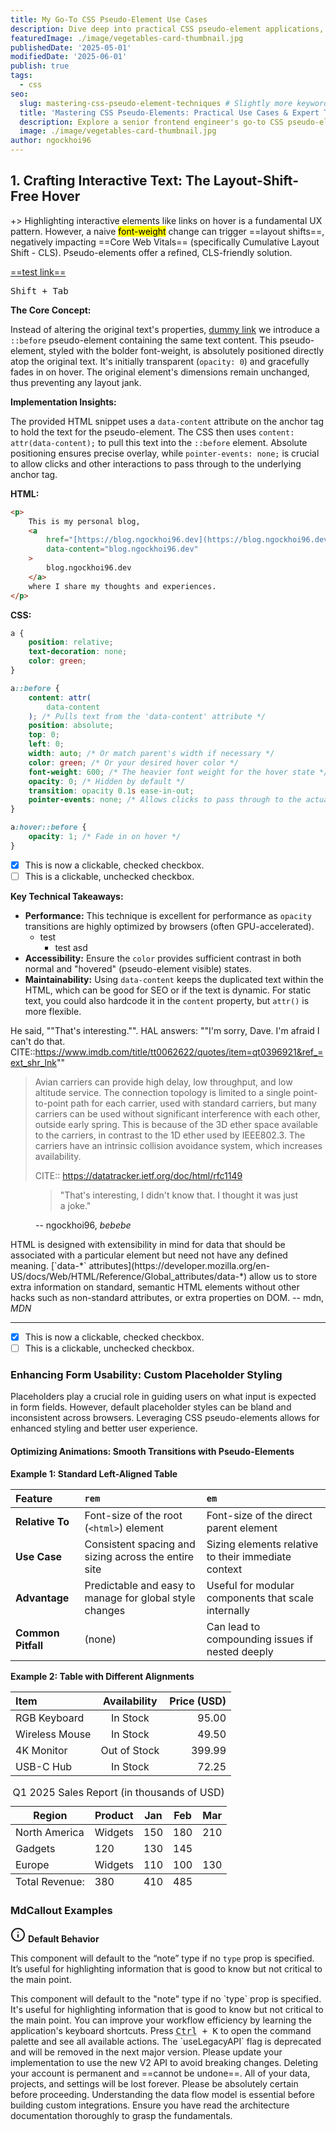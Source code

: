 ```yaml
---
title: My Go-To CSS Pseudo-Element Use Cases
description: Dive deep into practical CSS pseudo-element applications, from crafting elegant UI details and enhancing form usability to optimizing animations for a smoother user experience.
featuredImage: ./image/vegetables-card-thumbnail.jpg
publishedDate: '2025-05-01'
modifiedDate: '2025-06-01'
publish: true
tags:
  - css
seo:
  slug: mastering-css-pseudo-element-techniques # Slightly more keyword-rich slug
  title: 'Mastering CSS Pseudo-Elements: Practical Use Cases & Expert Tips'
  description: Explore a senior frontend engineer's go-to CSS pseudo-element techniques for enhancing UIs, optimizing performance, and writing cleaner, more maintainable code.
  image: ./image/vegetables-card-thumbnail.jpg
author: ngockhoi96
---
```



## 1. Crafting Interactive Text: The Layout-Shift-Free Hover

+> Highlighting interactive elements like links on hover is a fundamental UX pattern. However, a naive <mark>font-weight</mark> change can trigger ==layout shifts==, negatively impacting ==Core Web Vitals== (specifically Cumulative Layout Shift - CLS). Pseudo-elements offer a refined, CLS-friendly solution.

[==test link==](https://developer.mozilla.org/en-US/blog/launching-new-front-end/)

<kbd>Shift + Tab</kbd>

**The Core Concept:**

Instead of altering the original text's properties, [dummy link](https://blog.ngockhoi96.dev) we introduce a `::before` pseudo-element containing the same text content. This pseudo-element, styled with the bolder font-weight, is absolutely positioned directly atop the original text. It's initially transparent (`opacity: 0`) and gracefully fades in on hover. The original element's dimensions remain unchanged, thus preventing any layout jank.

**Implementation Insights:**

The provided HTML snippet uses a `data-content` attribute on the anchor tag to hold the text for the pseudo-element. The CSS then uses `content: attr(data-content);` to pull this text into the `::before` element. Absolute positioning ensures precise overlay, while `pointer-events: none;` is crucial to allow clicks and other interactions to pass through to the underlying anchor tag.

**HTML:**

```html
<p>
	This is my personal blog,
	<a
		href="[https://blog.ngockhoi96.dev](https://blog.ngockhoi96.dev)"
		data-content="blog.ngockhoi96.dev"
	>
		blog.ngockhoi96.dev
	</a>
	where I share my thoughts and experiences.
</p>
```

**CSS:**

```css
a {
	position: relative;
	text-decoration: none;
	color: green;
}

a::before {
	content: attr(
		data-content
	); /* Pulls text from the 'data-content' attribute */
	position: absolute;
	top: 0;
	left: 0;
	width: auto; /* Or match parent's width if necessary */
	color: green; /* Or your desired hover color */
	font-weight: 600; /* The heavier font weight for the hover state */
	opacity: 0; /* Hidden by default */
	transition: opacity 0.1s ease-in-out;
	pointer-events: none; /* Allows clicks to pass through to the actual link below */
}

a:hover::before {
	opacity: 1; /* Fade in on hover */
}
```

- [x] This is now a clickable, checked checkbox.
- [ ] This is a clickable, unchecked checkbox.

**Key Technical Takeaways:**

- **Performance:** This technique is excellent for performance as `opacity` transitions are highly optimized by browsers (often GPU-accelerated).
  - test
    - test asd
- **Accessibility:** Ensure the `color` provides sufficient contrast in both normal and "hovered" (pseudo-element visible) states.
- **Maintainability:** Using `data-content` keeps the duplicated text within the HTML, which can be good for SEO or if the text is dynamic. For static text, you could also hardcode it in the `content` property, but `attr()` is more flexible.

He said, ""That's interesting."". HAL answers: ""I'm sorry, Dave. I'm afraid I can't do that. CITE::https://www.imdb.com/title/tt0062622/quotes/item=qt0396921&ref_=ext_shr_lnk""

> Avian carriers can provide high delay, low throughput, and low altitude service. The connection topology is limited to a single point-to-point path for each carrier, used with standard carriers, but many carriers can be used without significant interference with each other, outside early spring. This is because of the 3D ether space available to the carriers, in contrast to the 1D ether used by IEEE802.3. The carriers have an intrinsic collision avoidance system, which increases availability.
>
> CITE:: https://datatracker.ietf.org/doc/html/rfc1149

<figure citeURL='https://blog.ngockhoi96.dev'>
	<blockquote>
		"That's interesting, I didn't know that. I thought it was just a joke."
	</blockquote>
	<figcaption>
		-- ngockhoi96, <cite>bebebe</cite>
	</figcaption>
</figure>

<MdFigureQuote citeURL='https://developer.mozilla.org/en-US/docs/Web/HTML/How_to/Use_data_attributes'>
	<Fragment slot='quote'>
		HTML is designed with extensibility in mind for data that should be
		associated with a particular element but need not have any defined meaning.
		[`data-*`
		attributes](https://developer.mozilla.org/en-US/docs/Web/HTML/Reference/Global_attributes/data-*)
		allow us to store extra information on standard, semantic HTML elements
		without other hacks such as non-standard attributes, or extra properties on
		DOM.
	</Fragment>
	<Fragment slot='caption'>
		-- mdn, <cite>MDN</cite>
	</Fragment>
</MdFigureQuote>

---

- [x] This is now a clickable, checked checkbox.
- [ ] This is a clickable, unchecked checkbox.

### Enhancing Form Usability: Custom Placeholder Styling

Placeholders play a crucial role in guiding users on what input is expected in form fields. However, default placeholder styles can be bland and inconsistent across browsers. Leveraging CSS pseudo-elements allows for enhanced styling and better user experience.

#### Optimizing Animations: Smooth Transitions with Pseudo-Elements

**Example 1: Standard Left-Aligned Table**

| Feature            | `rem`                                                   | `em`                                                |
| :----------------- | :------------------------------------------------------ | :-------------------------------------------------- |
| **Relative To**    | Font-size of the root (`<html>`) element                | Font-size of the direct parent element              |
| **Use Case**       | Consistent spacing and sizing across the entire site    | Sizing elements relative to their immediate context |
| **Advantage**      | Predictable and easy to manage for global style changes | Useful for modular components that scale internally |
| **Common Pitfall** | (none)                                                  | Can lead to compounding issues if nested deeply     |

**Example 2: Table with Different Alignments**

| Item           | Availability | Price (USD) |
| :------------- | :----------: | ----------: |
| RGB Keyboard   |   In Stock   |       95.00 |
| Wireless Mouse |   In Stock   |       49.50 |
| 4K Monitor     | Out of Stock |      399.99 |
| USB-C Hub      |   In Stock   |       72.25 |

<table>
  <caption>
    Q1 2025 Sales Report (in thousands of USD)
  </caption>

<thead>
	<tr>
		<th scope='col'>Region</th>
		<th scope='col'>Product</th>
		<th scope='col'>Jan</th>
		<th scope='col'>Feb</th>
		<th scope='col'>Mar</th>
	</tr>
</thead>

<tbody>
	<tr>
		<td scope='row' rowspan={2}>
			North America
		</td>
		<td>Widgets</td>
		<td>150</td>
		<td>180</td>
		<td>210</td>
	</tr>
	<tr>
		<td>Gadgets</td>
		<td>120</td>
		<td>130</td>
		<td>145</td>
	</tr>
	<tr>
		<td scope='row'>Europe</td>
		<td>Widgets</td>
		<td>110</td>
		<td>100</td>
		<td>130</td>
	</tr>
</tbody>

  <tfoot>
    <tr>
      <td scope="row" colspan={2}>Total Revenue:</td>
      <td>380</td>
      <td>410</td>
      <td>485</td>
    </tr>
  </tfoot>
</table>

### MdCallout Examples

<aside aria-label='Default Behavior' class='nk-Rp6fbq-callout' data-type='note'>
	<p class='nk-Rp6fbq-title'>
		<svg
			width='24'
			height='24'
			viewBox='0 0 24 24'
			fill='none'
			stroke='currentColor'
			stroke-width='2'
			stroke-linecap='round'
			stroke-linejoin='round'
			class='nk-Rp6fbq-icon'
			aria-hidden='true'
			aria-label='note'
		>
			<circle cx='12' cy='12' r='10'></circle>
			<path d='M12 16v-4'></path>
			<path d='M12 8h.01'></path>
		</svg>
		<strong>Default Behavior</strong>
	</p>
	<div class='nk-Rp6fbq-content'>
		<p class='nk-fiTuNa-paragraph'>
			This component will default to the “note” type if no
			<code class='nk-E0z1UG-code'>type</code> prop is specified. It’s useful
			for highlighting information that is good to know but not critical to the
			main point.
		</p>
	</div>
</aside>

<MdCallout title='Default Behavior' type='note'>
	This component will default to the "note" type if no `type` prop is specified.
	It's useful for highlighting information that is good to know but not critical
	to the main point.
</MdCallout>

<MdCallout title='Pro Tip: Use Keyboard Shortcuts' type='tip'>
	You can improve your workflow efficiency by learning the application's
	keyboard shortcuts. Press <kbd><abbr title='Control'>Ctrl</abbr> + K</kbd>
	to open the command palette and see all available actions.
</MdCallout>

<MdCallout title='Deprecation Notice' type='caution'>
	The `useLegacyAPI` flag is deprecated and will be removed in the next major
	version. Please update your implementation to use the new V2 API to avoid
	breaking changes.
</MdCallout>

<MdCallout title='Irreversible Action' type='danger'>
	Deleting your account is permanent and ==cannot be undone==. All of your data,
	projects, and settings will be lost forever. Please be absolutely certain
	before proceeding.
</MdCallout>

<MdCallout title='Core Concept' type='important'>
	Understanding the data flow model is essential before building custom
	integrations. Ensure you have read the architecture documentation thoroughly
	to grasp the fundamentals.
</MdCallout>
